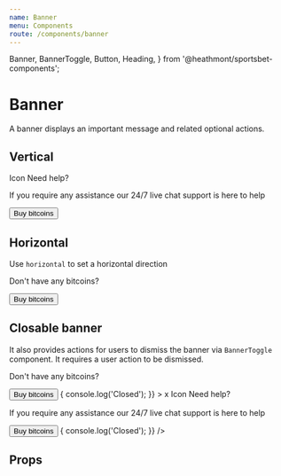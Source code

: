 ```yaml
---
name: Banner
menu: Components
route: /components/banner
---
```


  Banner,
  BannerToggle,
  Button,
  Heading,
} from '@heathmont/sportsbet-components';

# Banner

A banner displays an important message and related optional actions.

## Vertical

<Playground>
  <Banner>
    Icon
    <Heading size="foxtrot" element="h2">
      Need help?
    </Heading>
    <p>
      If you require any assistance our 24/7 live chat support is here to help
    </p>
    <Button fullWidth modifier="secondary">
      Buy bitcoins
    </Button>
  </Banner>
</Playground>

## Horizontal

Use `horizontal` to set a horizontal direction

<Playground>
  <Banner horizontal>
    <p>Don't have any bitcoins?</p>
    <Button fullWidth modifier="secondary">
      Buy bitcoins
    </Button>
  </Banner>
</Playground>

## Closable banner

It also provides actions for users to dismiss the banner via `BannerToggle` component.
It requires a user action to be dismissed.

<Playground>
  <Banner horizontal>
    <p>Don't have any bitcoins?</p>
    <Button fullWidth modifier="secondary">
      Buy bitcoins
    </Button>
    <BannerToggle
      onClick={() => {
        console.log('Closed');
      }}
    >
      x
    </BannerToggle>
  </Banner>
</Playground>

<Playground>
  <Banner>
    Icon
    <Heading size="foxtrot" element="h2">
      Need help?
    </Heading>
    <p>
      If you require any assistance our 24/7 live chat support is here to help
    </p>
    <Button fullWidth modifier="secondary">
      Buy bitcoins
    </Button>
    <BannerToggle
      onClick={() => {
        console.log('Closed');
      }}
    />
  </Banner>
</Playground>

## Props

<PropsTable of={Banner} />
